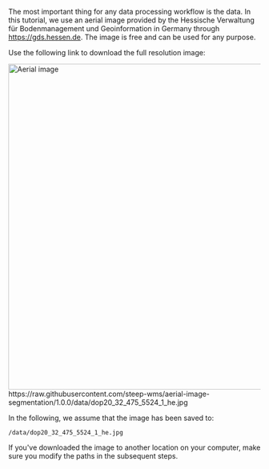 
The most important thing for any data processing workflow is the data. In this tutorial, we use an aerial image provided by the <Link href="https://hvbg.hessen.de/">Hessische Verwaltung für Bodenmanagement und Geoinformation</Link> in Germany through https://gds.hessen.de. The image is free and can be used for any purpose.

Use the following link to download the full resolution image:

<div className="flex justify-center gap-3">
  <div className="not-prose">
    <img src={`${process.env.__NEXT_ROUTER_BASEPATH}/images/docs/aerial-image-segmentation/aerial-image-mini.jpg`} width="650" height="650" alt="Aerial image" loading="lazy" className="w-16 mt-0.5" />
  </div>
  <div>https://raw.githubusercontent.com/steep-wms/aerial-image-segmentation/1.0.0/data/dop20_32_475_5524_1_he.jpg</div>
</div>

In the following, we assume that the image has been saved to:

`/data/dop20_32_475_5524_1_he.jpg`

If you've downloaded the image to another location on your computer, make sure you modify the paths in the subsequent steps.
